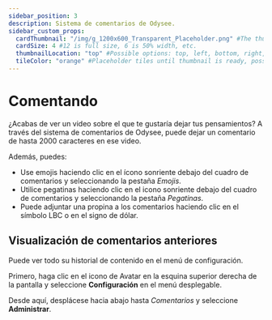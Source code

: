 ```yaml
---
sidebar_position: 3
description: Sistema de comentarios de Odysee.
sidebar_custom_props:
  cardThumbnail: "/img/g_1200x600_Transparent_Placeholder.png" #The thumbnail on the category card.
  cardSize: 4 #12 is full size, 6 is 50% width, etc.
  thumbnailLocation: "top" #Possible options: top, left, bottom, right, none
  tileColor: "orange" #Placeholder tiles until thumbnail is ready, possible options: blue, cream, darkpurple, lightpurple, mauve, orange, pink, none
---
```


# Comentando

¿Acabas de ver un video sobre el que te gustaría dejar tus pensamientos? A través del sistema de comentarios de Odysee, puede dejar un comentario de hasta 2000 caracteres en ese video.

Además, puedes:

- Use emojis haciendo clic en el ícono sonriente debajo del cuadro de comentarios y seleccionando la pestaña *Emojis*.
- Utilice pegatinas haciendo clic en el icono sonriente debajo del cuadro de comentarios y seleccionando la pestaña *Pegatinas*.
- Puede adjuntar una propina a los comentarios haciendo clic en el símbolo LBC o en el signo de dólar.

## Visualización de comentarios anteriores

Puede ver todo su historial de contenido en el menú de configuración.

Primero, haga clic en el icono de Avatar en la esquina superior derecha de la pantalla y seleccione **Configuración** en el menú desplegable.

Desde aquí, desplácese hacia abajo hasta *Comentarios* y seleccione **Administrar**.
